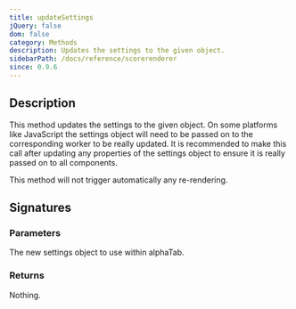```yaml
---
title: updateSettings
jQuery: false
dom: false
category: Methods
description: Updates the settings to the given object.
sidebarPath: /docs/reference/scorerenderer
since: 0.9.6
---
```


<SinceBadge since="0.9.6" />


## Description
This method updates the settings to the given object. On some platforms like JavaScript
the settings object will need to be passed on to the corresponding worker to be really updated. 
It is recommended to make this call after updating any properties of the settings object to ensure
it is really passed on to all components. 

This method will not trigger automatically any re-rendering.

## Signatures

<TypeTable>
    <TypeRow type="js" name="function updateSettings(settings)" />
    <TypeRow type="net" name="void UpdateSettings(Settings settings)" />
</TypeTable>

### Parameters

<ParameterTable>
    <ParameterRow platform="all" name="settings" type="AlphaTab.Settings">
        The new settings object to use within alphaTab.
    </ParameterRow>
</ParameterTable>

### Returns
Nothing. 